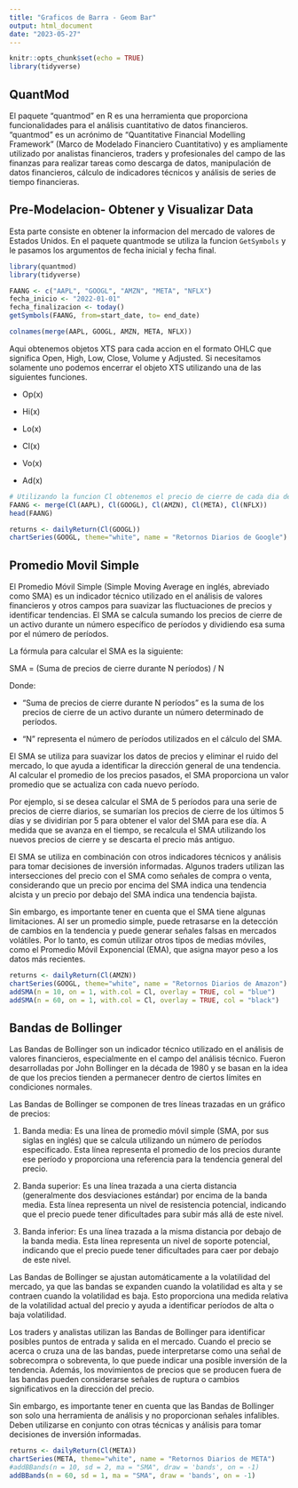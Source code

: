 ```yaml
---
title: "Graficos de Barra - Geom Bar"
output: html_document
date: "2023-05-27"
---
```


```r
knitr::opts_chunk$set(echo = TRUE)
library(tidyverse)
```

## QuantMod

El paquete "quantmod" en R es una herramienta que proporciona funcionalidades para el análisis cuantitativo de datos financieros. "quantmod" es un acrónimo de "Quantitative Financial Modelling Framework" (Marco de Modelado Financiero Cuantitativo) y es ampliamente utilizado por analistas financieros, traders y profesionales del campo de las finanzas para realizar tareas como descarga de datos, manipulación de datos financieros, cálculo de indicadores técnicos y análisis de series de tiempo financieras.

## Pre-Modelacion- Obtener y Visualizar Data

Esta parte consiste en obtener la informacion del mercado de valores de Estados Unidos. En el paquete quantmode se utiliza la funcion `GetSymbols` y le pasamos los argumentos de fecha inicial y fecha final.

```r
library(quantmod)
library(tidyverse)

FAANG <- c("AAPL", "GOOGL", "AMZN", "META", "NFLX")
fecha_inicio <- "2022-01-01"
fecha_finalizacion <- today()
getSymbols(FAANG, from=start_date, to= end_date)

colnames(merge(AAPL, GOOGL, AMZN, META, NFLX))
```

Aqui obtenemos objetos XTS para cada accion en el formato OHLC que significa Open, High, Low, Close, Volume y Adjusted. Si necesitamos solamente uno podemos encerrar el objeto XTS utilizando una de las siguientes funciones.

-   Op(x)

-   Hi(x)

-   Lo(x)

-   Cl(x)

-   Vo(x)

-   Ad(x)

```r
# Utilizando la funcion Cl obtenemos el precio de cierre de cada dia de las acciones FAANG
FAANG <- merge(Cl(AAPL), Cl(GOOGL), Cl(AMZN), Cl(META), Cl(NFLX))
head(FAANG)
```

```r
returns <- dailyReturn(Cl(GOOGL))
chartSeries(GOOGL, theme="white", name = "Retornos Diarios de Google")
```

## Promedio Movil Simple

El Promedio Móvil Simple (Simple Moving Average en inglés, abreviado como SMA) es un indicador técnico utilizado en el análisis de valores financieros y otros campos para suavizar las fluctuaciones de precios y identificar tendencias. El SMA se calcula sumando los precios de cierre de un activo durante un número específico de períodos y dividiendo esa suma por el número de períodos.

La fórmula para calcular el SMA es la siguiente:

SMA = (Suma de precios de cierre durante N períodos) / N

Donde:

-   "Suma de precios de cierre durante N períodos" es la suma de los precios de cierre de un activo durante un número determinado de períodos.

-   "N" representa el número de períodos utilizados en el cálculo del SMA.

El SMA se utiliza para suavizar los datos de precios y eliminar el ruido del mercado, lo que ayuda a identificar la dirección general de una tendencia. Al calcular el promedio de los precios pasados, el SMA proporciona un valor promedio que se actualiza con cada nuevo período.

Por ejemplo, si se desea calcular el SMA de 5 períodos para una serie de precios de cierre diarios, se sumarían los precios de cierre de los últimos 5 días y se dividirían por 5 para obtener el valor del SMA para ese día. A medida que se avanza en el tiempo, se recalcula el SMA utilizando los nuevos precios de cierre y se descarta el precio más antiguo.

El SMA se utiliza en combinación con otros indicadores técnicos y análisis para tomar decisiones de inversión informadas. Algunos traders utilizan las intersecciones del precio con el SMA como señales de compra o venta, considerando que un precio por encima del SMA indica una tendencia alcista y un precio por debajo del SMA indica una tendencia bajista.

Sin embargo, es importante tener en cuenta que el SMA tiene algunas limitaciones. Al ser un promedio simple, puede retrasarse en la detección de cambios en la tendencia y puede generar señales falsas en mercados volátiles. Por lo tanto, es común utilizar otros tipos de medias móviles, como el Promedio Móvil Exponencial (EMA), que asigna mayor peso a los datos más recientes.

```r
returns <- dailyReturn(Cl(AMZN))
chartSeries(GOOGL, theme="white", name = "Retornos Diarios de Amazon")
addSMA(n = 10, on = 1, with.col = Cl, overlay = TRUE, col = "blue")
addSMA(n = 60, on = 1, with.col = Cl, overlay = TRUE, col = "black")
```

## Bandas de Bollinger

Las Bandas de Bollinger son un indicador técnico utilizado en el análisis de valores financieros, especialmente en el campo del análisis técnico. Fueron desarrolladas por John Bollinger en la década de 1980 y se basan en la idea de que los precios tienden a permanecer dentro de ciertos límites en condiciones normales.

Las Bandas de Bollinger se componen de tres líneas trazadas en un gráfico de precios:

1.  Banda media: Es una línea de promedio móvil simple (SMA, por sus siglas en inglés) que se calcula utilizando un número de períodos especificado. Esta línea representa el promedio de los precios durante ese período y proporciona una referencia para la tendencia general del precio.

2.  Banda superior: Es una línea trazada a una cierta distancia (generalmente dos desviaciones estándar) por encima de la banda media. Esta línea representa un nivel de resistencia potencial, indicando que el precio puede tener dificultades para subir más allá de este nivel.

3.  Banda inferior: Es una línea trazada a la misma distancia por debajo de la banda media. Esta línea representa un nivel de soporte potencial, indicando que el precio puede tener dificultades para caer por debajo de este nivel.

Las Bandas de Bollinger se ajustan automáticamente a la volatilidad del mercado, ya que las bandas se expanden cuando la volatilidad es alta y se contraen cuando la volatilidad es baja. Esto proporciona una medida relativa de la volatilidad actual del precio y ayuda a identificar períodos de alta o baja volatilidad.

Los traders y analistas utilizan las Bandas de Bollinger para identificar posibles puntos de entrada y salida en el mercado. Cuando el precio se acerca o cruza una de las bandas, puede interpretarse como una señal de sobrecompra o sobreventa, lo que puede indicar una posible inversión de la tendencia. Además, los movimientos de precios que se producen fuera de las bandas pueden considerarse señales de ruptura o cambios significativos en la dirección del precio.

Sin embargo, es importante tener en cuenta que las Bandas de Bollinger son solo una herramienta de análisis y no proporcionan señales infalibles. Deben utilizarse en conjunto con otras técnicas y análisis para tomar decisiones de inversión informadas.

```r
returns <- dailyReturn(Cl(META))
chartSeries(META, theme="white", name = "Retornos Diarios de META")
#addBBands(n = 10, sd = 2, ma = "SMA", draw = 'bands', on = -1)
addBBands(n = 60, sd = 1, ma = "SMA", draw = 'bands', on = -1)
```
